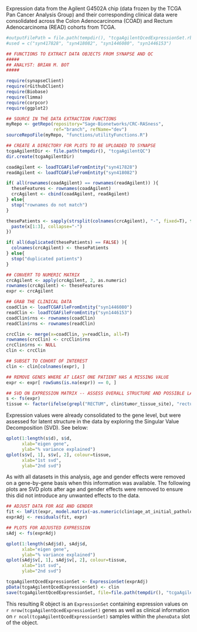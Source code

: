 Expression data from the Agilent G4502A chip (data frozen by the TCGA Pan Cancer Analysis Group) and their corresponding clinical data were consolidated across the Colon Adenocarcinoma (COAD) and Rectum Adenocarcinoma (READ) cohorts from TCGA.

```r
#outputFilePath = file.path(tempdir(), "tcgaAgilentQcedExpressionSet.rbin")
#used = c("syn417828", "syn418082", "syn1446080", "syn1446153")

## FUNCTIONS TO EXTRACT DATA OBJECTS FROM SYNAPSE AND QC
#####
## ANALYST: BRIAN M. BOT
#####

require(synapseClient)
require(rGithubClient)
require(Biobase)
require(limma)
require(corpcor)
require(ggplot2)

## SOURCE IN THE DATA EXTRACTION FUNCTIONS
myRepo <- getRepo(repository="Sage-Bionetworks/CRC-RASness",
                  ref="branch", refName="dev")
sourceRepoFile(myRepo, "functions/utilityFunctions.R")

## CREATE A DIRECTORY FOR PLOTS TO BE UPLOADED TO SYNAPSE
tcgaAgilentDir <- file.path(tempdir(), "tcgaAgilentQC")
dir.create(tcgaAgilentDir)

coadAgilent <- loadTCGAFileFromEntity("syn417828")
readAgilent <- loadTCGAFileFromEntity("syn418082")

if( all(rownames(coadAgilent) == rownames(readAgilent)) ){
  theseFeatures <- rownames(coadAgilent)
  crcAgilent <- cbind(coadAgilent, readAgilent)
} else{
  stop("rownames do not match")
}

thesePatients <- sapply(strsplit(colnames(crcAgilent), "-", fixed=T), function(x){
  paste(x[1:3], collapse="-")
})

if( all(duplicated(thesePatients) == FALSE) ){
  colnames(crcAgilent) <- thesePatients
} else{
  stop("duplicated patients")
}

## CONVERT TO NUMERIC MATRIX
crcAgilent <- apply(crcAgilent, 2, as.numeric)
rownames(crcAgilent) <- theseFeatures
expr <- crcAgilent

## GRAB THE CLINICAL DATA
coadClin <- loadTCGAFileFromEntity("syn1446080")
readClin <- loadTCGAFileFromEntity("syn1446153")
coadClin$rns <- rownames(coadClin)
readClin$rns <- rownames(readClin)

crcClin <- merge(x=coadClin, y=readClin, all=T)
rownames(crcClin) <- crcClin$rns
crcClin$rns <- NULL
clin <- crcClin

## SUBSET TO COHORT OF INTEREST
clin <- clin[colnames(expr), ]

## REMOVE GENES WHERE AT LEAST ONE PATIENT HAS A MISSING VALUE
expr <- expr[ rowSums(is.na(expr)) == 0, ]

## SVD ON EXPRESSION MATRIX -- ASSESS OVERALL STRUCTURE AND POSSIBLE LATENT STRUCTURE
s <- fs(expr)
tissue <- factor(ifelse(grepl("RECTUM", clin$tumor_tissue_site), "rectum", "colon"))
```

Expression values were already consolidated to the gene level, but were assessed for latent structure in the data by exploring the Singular Value Decomposition (SVD). See below:

```r
qplot(1:length(s$d), s$d,
      xlab="eigen gene",
      ylab="% variance explained")
qplot(s$v[, 1], s$v[, 2], colour=tissue,
      xlab="1st svd",
      ylab="2nd svd")
```

As with all datasets in this analysis, age and gender effects were removed on a gene-by-gene basis when this information was available. The following plots are SVD plots after age and gender effects were removed to ensure this did not introduce any unwanted effects to the data.

```r
## ADJUST DATA FOR AGE AND GENDER
fit <- lmFit(expr, model.matrix(~as.numeric(clin$age_at_initial_pathologic_diagnosis) + factor(clin$gender)))
exprAdj <- residuals(fit, expr)

## PLOTS FOR ADJUSTED EXPRESSION
sAdj <- fs(exprAdj)
```


```r
qplot(1:length(sAdj$d), sAdj$d,
      xlab="eigen gene",
      ylab="% variance explained")
qplot(sAdj$v[, 1], sAdj$v[, 2], colour=tissue,
      xlab="1st svd",
      ylab="2nd svd")
```


```r
tcgaAgilentQcedExpressionSet <- ExpressionSet(exprAdj)
pData(tcgaAgilentQcedExpressionSet) <- clin
save(tcgaAgilentQcedExpressionSet, file=file.path(tempdir(), "tcgaAgilentQcedExpressionSet.rbin"))
```

This resulting R object is an `ExpressionSet` containing expression values on `r nrow(tcgaAgilentQcedExpressionSet)` genes as well as clinical information on `r ncol(tcgaAgilentQcedExpressionSet)` samples within the `phenoData` slot of the object.
